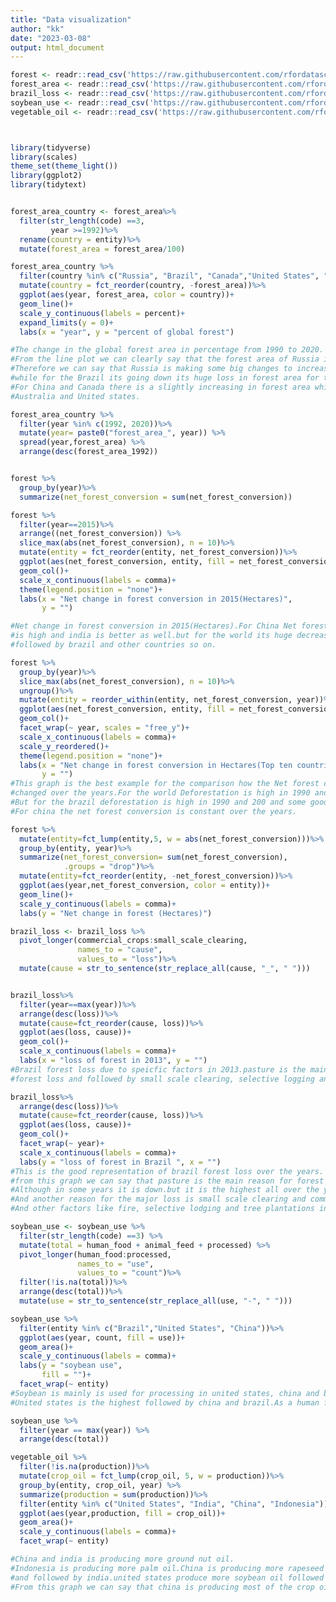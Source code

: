 ---
title: "Data visualization"
author: "kk"
date: "2023-03-08"
output: html_document
---
```{r}
forest <- readr::read_csv('https://raw.githubusercontent.com/rfordatascience/tidytuesday/master/data/2021/2021-04-06/forest.csv')
forest_area <- readr::read_csv('https://raw.githubusercontent.com/rfordatascience/tidytuesday/master/data/2021/2021-04-06/forest_area.csv')
brazil_loss <- readr::read_csv('https://raw.githubusercontent.com/rfordatascience/tidytuesday/master/data/2021/2021-04-06/brazil_loss.csv')
soybean_use <- readr::read_csv('https://raw.githubusercontent.com/rfordatascience/tidytuesday/master/data/2021/2021-04-06/soybean_use.csv')
vegetable_oil <- readr::read_csv('https://raw.githubusercontent.com/rfordatascience/tidytuesday/master/data/2021/2021-04-06/vegetable_oil.csv')



library(tidyverse)
library(scales)
theme_set(theme_light())
library(ggplot2)
library(tidytext)


forest_area_country <- forest_area%>%
  filter(str_length(code) ==3,
         year >=1992)%>%
  rename(country = entity)%>%
  mutate(forest_area = forest_area/100)

forest_area_country %>%
  filter(country %in% c("Russia", "Brazil", "Canada","United States", "China", "Australia"))%>%
  mutate(country = fct_reorder(country, -forest_area))%>%
  ggplot(aes(year, forest_area, color = country))+
  geom_line()+
  scale_y_continuous(labels = percent)+
  expand_limits(y = 0)+
  labs(x = "year", y = "percent of global forest")

#The change in the global forest area in percentage from 1990 to 2020.
#From the line plot we can clearly say that the forest area of Russia is consitantly increasing.
#Therefore we can say that Russia is making some big changes to increase the forest area.
#while for the Brazil its going down its huge loss in forest area for the brazil.
#For China and Canada there is a slightly increasing in forest area whilelist no changes for 
#Australia and United states.

forest_area_country %>%
  filter(year %in% c(1992, 2020))%>%
  mutate(year= paste0("forest_area_", year)) %>%
  spread(year,forest_area) %>%
  arrange(desc(forest_area_1992))


forest %>%
  group_by(year)%>%
  summarize(net_forest_conversion = sum(net_forest_conversion))

forest %>%
  filter(year==2015)%>%
  arrange((net_forest_conversion)) %>%
  slice_max(abs(net_forest_conversion), n = 10)%>%
  mutate(entity = fct_reorder(entity, net_forest_conversion))%>%
  ggplot(aes(net_forest_conversion, entity, fill = net_forest_conversion > 0))+
  geom_col()+
  scale_x_continuous(labels = comma)+
  theme(legend.position = "none")+
  labs(x = "Net change in forest conversion in 2015(Hectares)",
       y = "")

#Net change in forest conversion in 2015(Hectares).For China Net forest conversion
#is high and india is better as well.but for the world its huge decrease in net forest conversion.
#followed by brazil and other countries so on.

forest %>%
  group_by(year)%>%
  slice_max(abs(net_forest_conversion), n = 10)%>%
  ungroup()%>%
  mutate(entity = reorder_within(entity, net_forest_conversion, year))%>%
  ggplot(aes(net_forest_conversion, entity, fill = net_forest_conversion > 0))+
  geom_col()+
  facet_wrap(~ year, scales = "free_y")+
  scale_x_continuous(labels = comma)+
  scale_y_reordered()+
  theme(legend.position = "none")+
  labs(x = "Net change in forest conversion in Hectares(Top ten countries)",
       y = "")
#This graph is the best example for the comparison how the Net forest conversion rate
#changed over the years.For the world Deforestation is high in 1990 and reduced over the years.
#But for the brazil deforestation is high in 1990 and 200 and some good changes in 2010 and 2015.
#For china the net forest conversion is constant over the years.

forest %>%
  mutate(entity=fct_lump(entity,5, w = abs(net_forest_conversion)))%>%
  group_by(entity, year)%>%
  summarize(net_forest_conversion= sum(net_forest_conversion),
            .groups = "drop")%>%
  mutate(entity=fct_reorder(entity, -net_forest_conversion))%>%
  ggplot(aes(year,net_forest_conversion, color = entity))+
  geom_line()+
  scale_y_continuous(labels = comma)+
  labs(y = "Net change in forest (Hectares)")

brazil_loss <- brazil_loss %>%
  pivot_longer(commercial_crops:small_scale_clearing,
               names_to = "cause",
               values_to = "loss")%>%
  mutate(cause = str_to_sentence(str_replace_all(cause, "_", " ")))


brazil_loss%>%
  filter(year==max(year))%>%
  arrange(desc(loss))%>%
  mutate(cause=fct_reorder(cause, loss))%>%
  ggplot(aes(loss, cause))+
  geom_col()+
  scale_x_continuous(labels = comma)+
  labs(x = "loss of forest in 2013", y = "")
#Brazil forest loss due to speicfic factors in 2013.pasture is the main cause of brazil
#forest loss and followed by small scale clearing, selective logging and so on.

brazil_loss%>%
  arrange(desc(loss))%>%
  mutate(cause=fct_reorder(cause, loss))%>%
  ggplot(aes(loss, cause))+
  geom_col()+
  facet_wrap(~ year)+
  scale_x_continuous(labels = comma)+
  labs(y = "loss of forest in Brazil ", x = "")
#This is the good representation of brazil forest loss over the years.
#from this graph we can say that pasture is the main reason for forest loss.
#Although in some years it is down.but it is the highest all over the years.
#And another reason for the major loss is small scale clearing and commercial crops.
#And other factors like fire, selective lodging and tree plantations including palm.

soybean_use <- soybean_use %>%
  filter(str_length(code) ==3) %>%
  mutate(total = human_food + animal_feed + processed) %>%
  pivot_longer(human_food:processed,
               names_to = "use",
               values_to = "count")%>%
  filter(!is.na(total))%>%
  arrange(desc(total))%>%
  mutate(use = str_to_sentence(str_replace_all(use, "-", " "))) 

soybean_use %>%
  filter(entity %in% c("Brazil","United States", "China"))%>%
  ggplot(aes(year, count, fill = use))+
  geom_area()+
  scale_y_continuous(labels = comma)+
  labs(y = "soybean use",
       fill = "")+
  facet_wrap(~ entity)
#Soybean is mainly is used for processing in united states, china and brazil.
#United states is the highest followed by china and brazil.As a human food china is using highest.

soybean_use %>%
  filter(year == max(year)) %>%
  arrange(desc(total))

vegetable_oil %>%
  filter(!is.na(production))%>%
  mutate(crop_oil = fct_lump(crop_oil, 5, w = production))%>%
  group_by(entity, crop_oil, year) %>%
  summarize(production = sum(production))%>%
  filter(entity %in% c("United States", "India", "China", "Indonesia"))%>%
  ggplot(aes(year,production, fill = crop_oil))+
  geom_area()+
  scale_y_continuous(labels = comma)+
  facet_wrap(~ entity)

#China and india is producing more ground nut oil.
#Indonesia is producing more palm oil.China is producing more rapeseed oil
#and followed by india.united states produce more soybean oil followed by china.
#From this graph we can say that china is producing most of the crop oil.
```